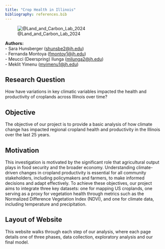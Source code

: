 ```yaml
---
title: "Crop Health in Illinois"
bibliography: references.bib
---
```


![@Land_and_Carbon_Lab_2024](crops_picture.avif)

**Authors:**\
- Sara Hunsberger ([shunsbe2\@jh.edu](mailto:shunsbe2@jh.edu){.email})\
- Fernanda Montoya ([fmontoy1\@jh.edu](mailto:fmontoy1@jh.edu){.email})\
- Meucci (Deerspring) Ilunga ([milunga2\@jh.edu](mailto:milunga2@jh.edu){.email})\
- Meklit Yimenu ([myimenu1\@jh.edu](mailto:myimenu1@jh.edu){.email})

## Research Question

How have variations in key climatic variables impacted the health and productivity of croplands across Illinois over time?

## Objective

The objective of our project is to provide a basic analysis of how climate change has impacted regional cropland health and productivity in the Illinois over the last 25 years.

## Motivation

This investigation is motivated by the significant role that agricultural output plays in food security and the broader economy. Understanding climate-driven changes in cropland productivity is essential for all community stakeholders, including policymakers and farmers, to make informed decisions and adapt effectively. To achieve these objectives, our project aims to integrate three key datasets: one for mapping US croplands, one serving as a proxy for vegetation health through metrics such as the Normalized Difference Vegetation Index (NDVI), and one for climate data, including temperature and precipitation.

## Layout of Website

This website walks through each step of our analysis, where each page details one of three phases, data collection, exploratory analysis and our final model.
